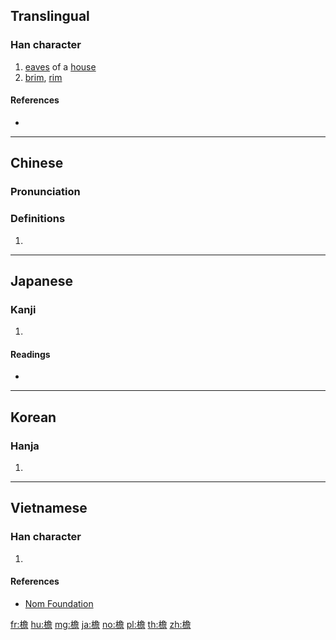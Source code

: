 ==Translingual==

===Han character===
{{Han char|rn=75|rad=木|as=13|sn=17|four=47961|canj=DNCR|ids=⿰木詹}}

# [[eave]]s of a [[house]]
# [[brim]], [[rim]]

====References====
* {{Han ref|kx=0556.270|dkj=15659|dj=0946.030|hdz=21304.040|uh=6A90|ud=27280|bh=C0D1|bd=49361}}

----

==Chinese==
{{zh-forms}}

===Pronunciation===
{{zh-pron
|m=yán,dān
|c=jim4,jam4,gim2
|mc=y
|oc=y
|ma=
|cat=n
}}

===Definitions===
# {{rfdef|lang=zh}}

----

==Japanese==

===Kanji===
{{ja-kanji|grade=|rs=木13}}

# {{defn|lang=ja|sort=木13}}

====Readings====
* {{ja-readings|on=[[えん]] (en), [[たん]] (tan)|kun=[[ひさし]] (hisashi)}}

----

==Korean==

===Hanja===
{{ko-hanja|hangeul=첨|eumhun=|rv=cheom|mr=ch'ŏm|y=chem}}

# {{defn|lang=ko|sort=木13}}

----

==Vietnamese==

===Han character===
{{vi-readings|rs=木13| hanviet = [[diêm]], [[diềm]], [[thềm]], [[thiềm]]}}

# {{defn|lang=vi|sort=木13}}

====References====
*[http://nomfoundation.org/common/nom_details.php?codepoint=6a90 Nom Foundation]

[[fr:檐]]
[[hu:檐]]
[[mg:檐]]
[[ja:檐]]
[[no:檐]]
[[pl:檐]]
[[th:檐]]
[[zh:檐]]
